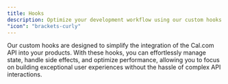 ```yaml
---
title: Hooks
description: Optimize your development workflow using our custom hooks.
"icon": "brackets-curly"
---
```


Our custom hooks are designed to simplify the integration of the Cal.com API into your products. With these hooks, you can effortlessly manage state, handle side effects, and optimize performance, allowing you to focus on building exceptional user experiences without the hassle of complex API interactions.